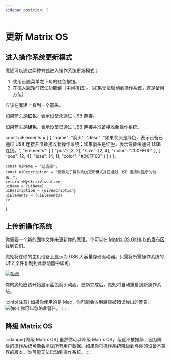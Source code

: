 ```yaml
---
sidebar_position: 5
---
```



# 更新 Matrix OS

## 进入操作系统更新模式

魔矩可以通过两种方式进入操作系统更新模式：

1. 使用<DocLink to="/docs/MatrixOS/SystemSettings">设置菜单</DocLink>左下角的红色按钮。
2. 在插入魔矩时按住功能键（中间按钮）。（如果无法启动到操作系统，这是备用方法）

应该在魔矩上看到一个箭头。

如果箭头是**红色**，表示设备未通过 USB 连接。

如果箭头是**绿色**，表示设备已通过 USB 连接并准备接收新操作系统。

<!-- this has to be there and not at the top cause than it breaks spaces in the navigation -->

const uiElements = [
    {
        "name": "箭头",
        "desc": "如果箭头是绿色，表示设备已通过 USB 连接并准备接收新操作系统；如果箭头是红色，表示设备未通过 USB 连接。",
        "elements": [
            {
                "pos": [3, 2],
                "size": [2, 4],
                "color": "#00FF00"
            },
            {
                "pos": [2, 4],
                "size": [4, 1],
                "color": "#00FF00"
            }
        ]
    }
];

    const uiName = "已连接";
    const uiDescription = "魔矩处于操作系统更新模式并已通过 USB 连接时显示的动画。";
    return <MystrixVisualizer
    uiName = {uiName}
    uiDescription = {uiDescription}
    uiElements = {uiElements}
    />

}

<ArrowGreen />

## 上传新操作系统

你需要一个新的固件文件来更新你的魔矩。你可以在 [Matrix OS GitHub 的发布区](https://github.com/203-Systems/MatrixOS/releases) 找到它们。

魔矩将在你的主机设备上显示为 USB 大容量存储驱动器。只需将所需操作系统的 UF2 文件复制到此驱动器中即可。

![磁盘](MatrixDisk.png)

你的魔矩应该开始显示蓝色箭头动画。更新完成后，魔矩将自动重启到新操作系统。

:::info[注意]
如果你使用的是 Mac，你可能会收到魔矩被错误弹出的警告。
![弹出](MatrixEject.png)
你可以忽略此警告。
:::

## 降级 Matrix OS

:::danger[降级 Matrix OS]
虽然你可以降级 Matrix OS，但这不被推荐，因为降级的操作系统可能会清除所有用户数据。如果你将操作系统降级到与你的设备不兼容的版本，你可能无法启动到操作系统。
:::
